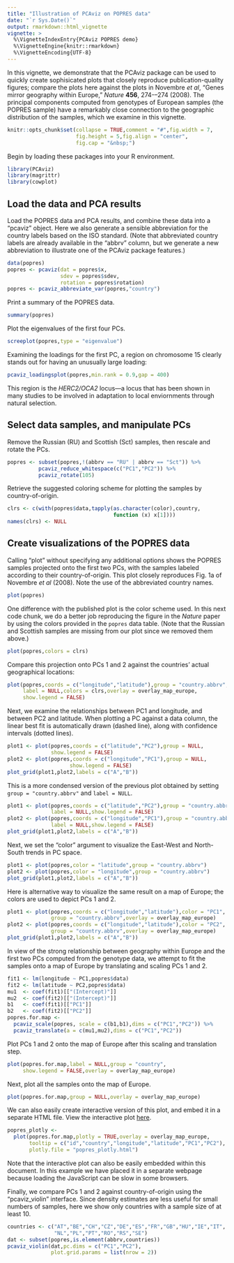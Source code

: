 ```yaml
---
title: "Illustration of PCAviz on POPRES data"
date: "`r Sys.Date()`"
output: rmarkdown::html_vignette
vignette: >
  %\VignetteIndexEntry{PCAviz POPRES demo}
  %\VignetteEngine{knitr::rmarkdown}
  %\VignetteEncoding{UTF-8}
---
```


In this vignette, we demonstrate that the PCAviz package can be used
to quickly create sophisicated plots that closely reproduce
publication-quality figures; compare the plots here against the plots
in Novembre *et al*, "Genes mirror geography within Europe," *Nature*
**456**, 274-–274 (2008). The principal components computed from
genotypes of European samples (the POPRES sample) have a remarkably
close connection to the geographic distribution of the samples, which
we examine in this vignette.

```r
knitr::opts_chunk$set(collapse = TRUE,comment = "#",fig.width = 7,
                      fig.height = 5,fig.align = "center",
                      fig.cap = "&nbsp;")
```

Begin by loading these packages into your R environment.

```r
library(PCAviz)
library(magrittr)
library(cowplot)
```

## Load the data and PCA results

Load the POPRES data and PCA results, and combine these data into a
"pcaviz" object. Here we also generate a sensible abbreviation for the
country labels based on the ISO standard. (Note that abbreviated country
labels are already available in the "abbrv" column, but we generate a 
new abbreviation to illustrate one of the PCAviz package features.)

```r
data(popres)
popres <- pcaviz(dat = popres$x,
                 sdev = popres$sdev,
                 rotation = popres$rotation)
popres <- pcaviz_abbreviate_var(popres,"country")
```

Print a summary of the POPRES data.

```r
summary(popres)
```

Plot the eigenvalues of the first four PCs.

```r
screeplot(popres,type = "eigenvalue")
```

Examining the loadings for the first PC, a region on chromosome 15 clearly
stands out for having an unusually large loading:

```r
pcaviz_loadingsplot(popres,min.rank = 0.9,gap = 400)
```

This region is the *HERC2/OCA2* locus---a locus that has been shown in
many studies to be involved in adaptation to local enviornments through 
natural selection.

## Select data samples, and manipulate PCs

Remove the Russian (RU) and Scottish (Sct) samples, then rescale and
rotate the PCs.

```r
popres <- subset(popres,!(abbrv == "RU" | abbrv == "Sct")) %>%
          pcaviz_reduce_whitespace(c("PC1","PC2")) %>%
          pcaviz_rotate(105)
```

Retrieve the suggested coloring scheme for plotting the samples by
country-of-origin.

```r
clrs <- c(with(popres$data,tapply(as.character(color),country,
                                  function (x) x[1])))
names(clrs) <- NULL
```

## Create visualizations of the POPRES data

Calling "plot" without specifying any additional options shows the
POPRES samples projected onto the first two PCs, with the samples
labeled according to their country-of-origin. This plot closely
reproduces Fig. 1a of Novembre *et al* (2008). Note the use of the
abbreviated country names.

```r
plot(popres)
```

One difference with the published plot is the color scheme used.
In this next code chunk, we do a better job reproducing the figure in
the *Nature* paper by using the colors provided in the `popres` data
table. (Note that the Russian and Scottish samples are missing from
our plot since we removed them above.)

```r
plot(popres,colors = clrs)
```

Compare this projection onto PCs 1 and 2 against the countries'
actual geographical locations:

```r
plot(popres,coords = c("longitude","latitude"),group = "country.abbrv",
     label = NULL,colors = clrs,overlay = overlay_map_europe,
     show.legend = FALSE)
```

Next, we examine the relationships between PC1 and longitude, and
between PC2 and latitude. When plotting a PC against a data column,
the linear best fit is automatically drawn (dashed line), along
with confidence intervals (dotted lines).

```r
plot1 <- plot(popres,coords = c("latitude","PC2"),group = NULL,
              show.legend = FALSE)
plot2 <- plot(popres,coords = c("longitude","PC1"),group = NULL,
			        show.legend = FALSE)
plot_grid(plot1,plot2,labels = c("A","B"))
```

This is a more condensed version of the previous plot obtained by
setting `group = "country.abbrv"` and `label = NULL`.

```r
plot1 <- plot(popres,coords = c("latitude","PC2"),group = "country.abbrv",
              label = NULL,show.legend = FALSE)
plot2 <- plot(popres,coords = c("longitude","PC1"),group = "country.abbrv",
              label = NULL,show.legend = FALSE)
plot_grid(plot1,plot2,labels = c("A","B"))
```

Next, we set the "color" argument to visualize the East-West and 
North-South trends in PC space.

```r
plot1 <- plot(popres,color = "latitude",group = "country.abbrv")
plot2 <- plot(popres,color = "longitude",group = "country.abbrv")
plot_grid(plot1,plot2,labels = c("A","B"))
```

Here is alternative way to visualize the same result on a map of
Europe; the colors are used to depict PCs 1 and 2.

```r
plot1 <- plot(popres,coords = c("longitude","latitude"),color = "PC1",
              group = "country.abbrv",overlay = overlay_map_europe)
plot2 <- plot(popres,coords = c("longitude","latitude"),color = "PC2",
              group = "country.abbrv",overlay = overlay_map_europe)
plot_grid(plot1,plot2,labels = c("A","B"))
```

In view of the strong relationship between geography within Europe and
the first two PCs computed from the genotype data, we attempt to fit the
samples onto a map of Europe by translating and scaling PCs 1 and 2.

```r
fit1 <- lm(longitude ~ PC1,popres$data)
fit2 <- lm(latitude ~ PC2,popres$data)
mu1  <- coef(fit1)[["(Intercept)"]]
mu2  <- coef(fit2)[["(Intercept)"]]
b1   <- coef(fit1)[["PC1"]]
b2   <- coef(fit2)[["PC2"]]
popres.for.map <- 
  pcaviz_scale(popres, scale = c(b1,b1),dims = c("PC1","PC2")) %>%
  pcaviz_translate(a = c(mu1,mu2),dims = c("PC1","PC2"))
```

Plot PCs 1 and 2 onto the map of Europe after this scaling and 
translation step.

```r
plot(popres.for.map,label = NULL,group = "country",
     show.legend = FALSE,overlay = overlay_map_europe)
```

Next, plot all the samples onto the map of Europe.

```r
plot(popres.for.map,group = NULL,overlay = overlay_map_europe)
```

We can also easily create interactive version of this plot, and embed it 
in a separate HTML file. View the interactive plot [here](popres_plotly.html).

```r
popres_plotly <- 
  plot(popres.for.map,plotly = TRUE,overlay = overlay_map_europe,
       tooltip = c("id","country","longitude","latitude","PC1","PC2"),
       plotly.file = "popres_plotly.html")
```

Note that the interactive plot can also be easily embedded within this 
document. In this example we have placed it in a separate webpage because
loading the JavaScript can be slow in some browsers.

Finally, we compare PCs 1 and 2 against country-of-origin using the
"pcaviz_violin" interface. Since density estimates are less useful for
small numbers of samples, here we show only countries with a sample
size of at least 10.

```r
countries <- c("AT","BE","CH","CZ","DE","ES","FR","GB","HU","IE","IT",
               "NL","PL","PT","RO","RS","SE")
dat <- subset(popres,is.element(abbrv,countries))
pcaviz_violin(dat,pc.dims = c("PC1","PC2"),
              plot.grid.params = list(nrow = 2))
```
